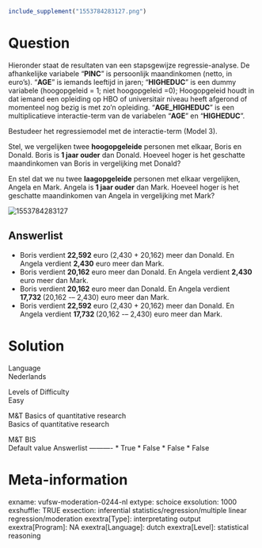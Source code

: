 ```r
include_supplement("1553784283127.png")
```

Question
========
Hieronder staat de resultaten van een stapsgewijze regressie-analyse. De
afhankelijke variabele “**PINC**” is persoonlijk maandinkomen (netto, in
euro’s). “**AGE**” is iemands leeftijd in jaren; “**HIGHEDUC**” is een
dummy variabele (hoogopgeleid = 1; niet hoogopgeleid =0); Hoogopgeleid
houdt in dat iemand een opleiding op HBO of universitair niveau heeft
afgerond of momenteel nog bezig is met zo’n opleiding.
"**AGE\_HIGHEDUC**" is een multiplicatieve interactie-term van de
variabelen "**AGE**" en "**HIGHEDUC**".  
  
Bestudeer het regressiemodel met de interactie-term (Model 3).  
  
Stel, we vergelijken twee **hoogopgeleide** personen met elkaar, Boris
en Donald. Boris is **1 jaar ouder** dan Donald. Hoeveel hoger is het
geschatte maandinkomen van Boris in vergelijking met Donald?  
  
En stel dat we nu twee **laagopgeleide** personen met elkaar
vergelijken, Angela en Mark. Angela is **1 jaar ouder** dan Mark.
Hoeveel hoger is het geschatte maandinkomen van Angela in vergelijking
met Mark?  
  
<img src="1553784283127.png" class="fr-fic fr-dii enlargeimage tvcss_2"
alt="1553784283127" />

Answerlist
----------
* Boris verdient **22,592** euro (2,430 + 20,162) meer dan Donald. En
  Angela verdient **2,430** euro meer dan Mark.
* Boris verdient **20,162** euro meer dan Donald. En Angela verdient
  **2,430** euro meer dan Mark.
* Boris verdient **20,162** euro meer dan Donald. En Angela verdient
  **17,732 **(20,162 -– 2,430) euro meer dan Mark.
* Boris verdient **22,592** euro (2,430 + 20,162) meer dan Donald. En
  Angela verdient **17,732 **(20,162 -– 2,430) euro meer dan Mark.

Solution
========











Language  
Nederlands

Levels of Difficulty  
Easy

M&T Basics of quantitative research  
Basics of quantitative research

M&T BIS  
Default value
Answerlist
----------
* True
* False
* False
* False

Meta-information
================
exname: vufsw-moderation-0244-nl
extype: schoice
exsolution: 1000
exshuffle: TRUE
exsection: inferential statistics/regression/multiple linear regression/moderation
exextra[Type]: interpretating output
exextra[Program]: NA
exextra[Language]: dutch
exextra[Level]: statistical reasoning


